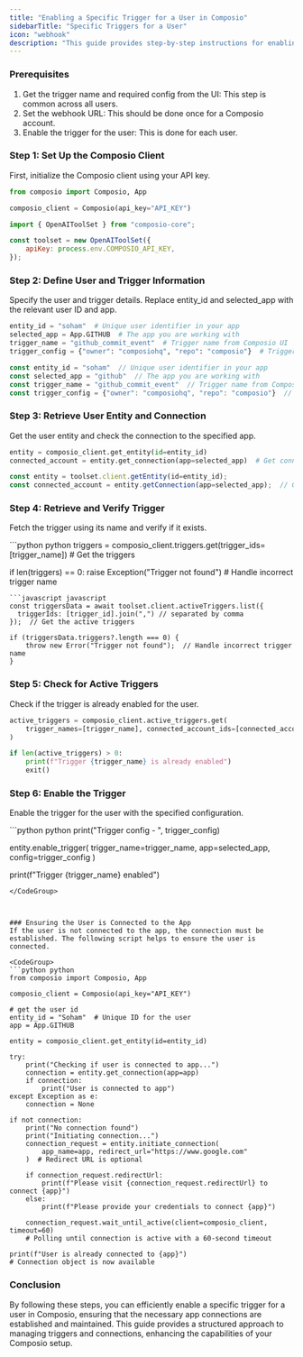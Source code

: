 ```yaml
---
title: "Enabling a Specific Trigger for a User in Composio"
sidebarTitle: "Specific Triggers for a User"
icon: "webhook"
description: "This guide provides step-by-step instructions for enabling a specific trigger for a user in Composio."
---
```


### Prerequisites

1. Get the trigger name and required config from the UI: This step is common across all users.
2. Set the webhook URL: This should be done once for a Composio account.
3. Enable the trigger for the user: This is done for each user.

### Step 1: Set Up the Composio Client

First, initialize the Composio client using your API key.
<CodeGroup>
```python python
from composio import Composio, App

composio_client = Composio(api_key="API_KEY")
```
```javascript javascript
import { OpenAIToolSet } from "composio-core";

const toolset = new OpenAIToolSet({
    apiKey: process.env.COMPOSIO_API_KEY,
});
```
</CodeGroup>

### Step 2: Define User and Trigger Information

Specify the user and trigger details. Replace entity_id and selected_app with the relevant user ID and app.
<CodeGroup>
```python python
entity_id = "soham"  # Unique user identifier in your app
selected_app = App.GITHUB  # The app you are working with
trigger_name = "github_commit_event"  # Trigger name from Composio UI
trigger_config = {"owner": "composiohq", "repo": "composio"}  # Trigger config from Composio UI
```
```javascript javascript
const entity_id = "soham"  // Unique user identifier in your app
const selected_app = "github"  // The app you are working with
const trigger_name = "github_commit_event"  // Trigger name from Composio UI
const trigger_config = {"owner": "composiohq", "repo": "composio"}  // Trigger config from Composio UI
```

</CodeGroup>

### Step 3: Retrieve User Entity and Connection

Get the user entity and check the connection to the specified app.
<CodeGroup>
```python python
entity = composio_client.get_entity(id=entity_id)
connected_account = entity.get_connection(app=selected_app)  # Get connected account
```
```javascript javascript
const entity = toolset.client.getEntity(id=entity_id);
const connected_account = entity.getConnection(app=selected_app);  // Get connected account
```
</CodeGroup>


### Step 4: Retrieve and Verify Trigger
Fetch the trigger using its name and verify if it exists.

<CodeGroup>
```python python
triggers = composio_client.triggers.get(trigger_ids=[trigger_name])  # Get the triggers

if len(triggers) == 0:
    raise Exception("Trigger not found")  # Handle incorrect trigger name
```
```javascript javascript
const triggersData = await toolset.client.activeTriggers.list({
  triggerIds: [trigger_id].join(",") // separated by comma
});  // Get the active triggers

if (triggersData.triggers?.length === 0) {
    throw new Error("Trigger not found");  // Handle incorrect trigger name
}

```
</CodeGroup>

### Step 5: Check for Active Triggers
Check if the trigger is already enabled for the user.
<CodeGroup>
```python python
active_triggers = composio_client.active_triggers.get(
    trigger_names=[trigger_name], connected_account_ids=[connected_account.id]
)

if len(active_triggers) > 0:
    print(f"Trigger {trigger_name} is already enabled")
    exit()
```
</CodeGroup>

### Step 6: Enable the Trigger
Enable the trigger for the user with the specified configuration.

<CodeGroup>
```python python
print("Trigger config - ", trigger_config)

entity.enable_trigger(
    trigger_name=trigger_name, app=selected_app, config=trigger_config
)

print(f"Trigger {trigger_name} enabled")
```
</CodeGroup>



### Ensuring the User is Connected to the App
If the user is not connected to the app, the connection must be established. The following script helps to ensure the user is connected.

<CodeGroup>
```python python
from composio import Composio, App

composio_client = Composio(api_key="API_KEY")

# get the user id
entity_id = "Soham"  # Unique ID for the user
app = App.GITHUB

entity = composio_client.get_entity(id=entity_id)

try:
    print("Checking if user is connected to app...")
    connection = entity.get_connection(app=app)
    if connection:
        print("User is connected to app")
except Exception as e:
    connection = None

if not connection:
    print("No connection found")
    print("Initiating connection...")
    connection_request = entity.initiate_connection(
        app_name=app, redirect_url="https://www.google.com"
    )  # Redirect URL is optional

    if connection_request.redirectUrl:
        print(f"Please visit {connection_request.redirectUrl} to connect {app}")
    else:
        print(f"Please provide your credentials to connect {app}")

    connection_request.wait_until_active(client=composio_client, timeout=60)
    # Polling until connection is active with a 60-second timeout

print(f"User is already connected to {app}")
# Connection object is now available

```
</CodeGroup>


### Conclusion
By following these steps, you can efficiently enable a specific trigger for a user in Composio, ensuring that the necessary app connections are established and maintained. This guide provides a structured approach to managing triggers and connections, enhancing the capabilities of your Composio setup.